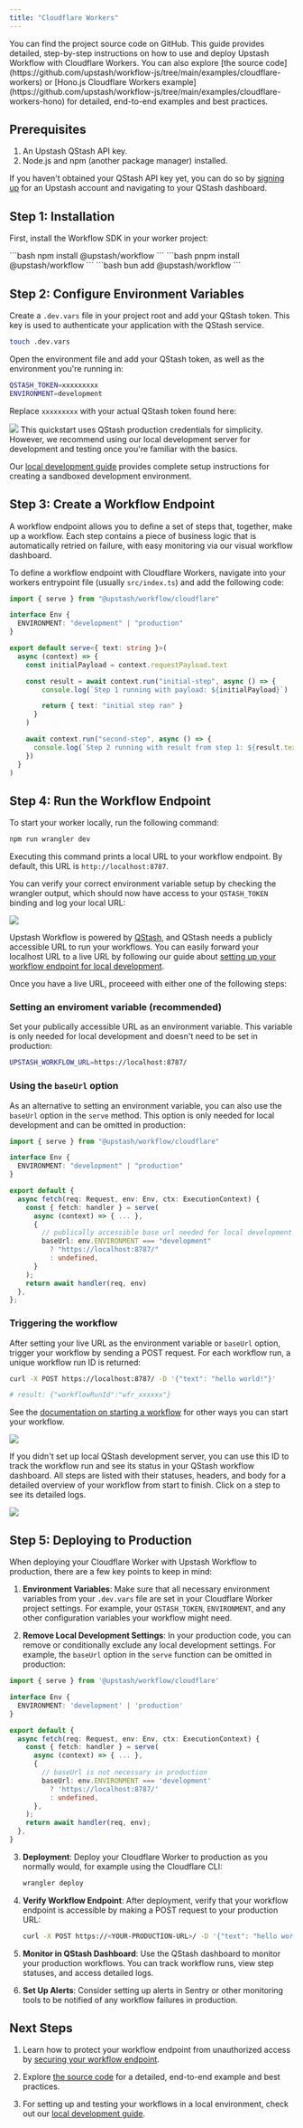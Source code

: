 ```yaml
---
title: "Cloudflare Workers"
---
```

<Card title="GitHub Repository" icon="github" href="https://github.com/upstash/workflow-js/tree/main/examples/cloudflare-workers" horizontal>
  You can find the project source code on GitHub.
</Card>
This guide provides detailed, step-by-step instructions on how to use and deploy Upstash Workflow with Cloudflare Workers. You can also explore [the source code](https://github.com/upstash/workflow-js/tree/main/examples/cloudflare-workers) or [Hono.js Cloudflare Workers example](https://github.com/upstash/workflow-js/tree/main/examples/cloudflare-workers-hono) for detailed, end-to-end examples and best practices.

## Prerequisites

1. An Upstash QStash API key.
2. Node.js and npm (another package manager) installed.

If you haven't obtained your QStash API key yet, you can do so by [signing up](https://console.upstash.com/login) for an Upstash account and navigating to your QStash dashboard.

## Step 1: Installation

First, install the Workflow SDK in your worker project:

<Tabs>
  <Tab title="npm">
  ```bash
  npm install @upstash/workflow
  ```
  </Tab>
  <Tab title="pnpm">
  ```bash
  pnpm install @upstash/workflow
  ```
  </Tab>
  <Tab title="bun">
  ```bash
  bun add @upstash/workflow
  ```
  </Tab>
</Tabs>


## Step 2: Configure Environment Variables

Create a `.dev.vars` file in your project root and add your QStash token. This key is used to authenticate your application with the QStash service.

```bash Terminal
touch .dev.vars
```

Open the environment file and add your QStash token, as well as the environment you're running in:

```bash .dev.vars
QSTASH_TOKEN=xxxxxxxxx
ENVIRONMENT=development
```

Replace `xxxxxxxxx` with your actual QStash token found here:

<Frame>
  <img src="/img/qstash-workflow/qstash_token.png" />
</Frame>

<Note>
  This quickstart uses QStash production credentials for simplicity. However, we recommend using our local development server for development and testing once you're familiar with the basics.
  
  Our [local development guide](/workflow/howto/local-development) provides complete setup instructions for creating a sandboxed development environment.
</Note>

## Step 3: Create a Workflow Endpoint

A workflow endpoint allows you to define a set of steps that, together, make up a workflow. Each step contains a piece of business logic that is automatically retried on failure, with easy monitoring via our visual workflow dashboard.

To define a workflow endpoint with Cloudflare Workers, navigate into your workers entrypoint file (usually `src/index.ts`) and add the following code:

```typescript src/index.ts
import { serve } from "@upstash/workflow/cloudflare"

interface Env {
  ENVIRONMENT: "development" | "production"
}

export default serve<{ text: string }>(
  async (context) => {
    const initialPayload = context.requestPayload.text

    const result = await context.run("initial-step", async () => {
        console.log(`Step 1 running with payload: ${initialPayload}`)

        return { text: "initial step ran" }
      }
    )

    await context.run("second-step", async () => {
      console.log(`Step 2 running with result from step 1: ${result.text}`)
    })
  }
)
```

## Step 4: Run the Workflow Endpoint

To start your worker locally, run the following command:

```bash Terminal
npm run wrangler dev
```

Executing this command prints a local URL to your workflow endpoint. By default, this URL is `http://localhost:8787`.

You can verify your correct environment variable setup by checking the wrangler output, which should now have access to your `QSTASH_TOKEN` binding and log your local URL:

<Frame>
  <img src="/img/qstash-workflow/wrangler.png" />
</Frame>

Upstash Workflow is powered by [QStash](/qstash/overall/getstarted), and QStash needs a publicly accessible URL to run your workflows. You can easily forward your localhost URL to a live URL by following our guide about [setting up your workflow endpoint for local development](/workflow/howto/local-development).

Once you have a live URL, proceeed with either one of the following steps:

### Setting an enviroment variable (recommended)

Set your publically accessible URL as an environment variable. This variable is only needed for local development and doesn't need to be set in production:

```bash .dev.vars
UPSTASH_WORKFLOW_URL=https://localhost:8787/
```

### Using the `baseUrl` option

As an alternative to setting an environment variable, you can also use the `baseUrl` option in the `serve` method. This option is only needed for local development and can be omitted in production:

```typescript src/index.ts
import { serve } from "@upstash/workflow/cloudflare"

interface Env {
  ENVIRONMENT: "development" | "production"
}

export default {
  async fetch(req: Request, env: Env, ctx: ExecutionContext) {
    const { fetch: handler } = serve(
      async (context) => { ... },
      {
        // publically accessible base url needed for local development
        baseUrl: env.ENVIRONMENT === "development"
          ? "https://localhost:8787/"
          : undefined,
      }
    );
    return await handler(req, env)
  },
};
```

### Triggering the workflow

After setting your live URL as the environment variable or `baseUrl` option, trigger your workflow by sending a POST request. For each workflow run, a unique workflow run ID is returned:

```bash Terminal
curl -X POST https://localhost:8787/ -D '{"text": "hello world!"}'

# result: {"workflowRunId":"wfr_xxxxxx"}
```

See the [documentation on starting a workflow](/workflow/howto/start) for other ways you can start your workflow.

<Frame>
  <img src="/img/qstash-workflow/workers_local_request.png" />
</Frame>

If you didn't set up local QStash development server, you can use this ID to track the workflow run and see its status in your QStash workflow dashboard. All steps are listed with their statuses, headers, and body for a detailed overview of your workflow from start to finish. Click on a step to see its detailed logs.

<Frame>
  <img src="/img/qstash-workflow/dashboard.png" />
</Frame>

## Step 5: Deploying to Production

When deploying your Cloudflare Worker with Upstash Workflow to production, there are a few key points to keep in mind:

1. **Environment Variables**: Make sure that all necessary environment variables from your `.dev.vars` file are set in your Cloudflare Worker project settings. For example, your `QSTASH_TOKEN`, `ENVIRONMENT`, and any other configuration variables your workflow might need.

2. **Remove Local Development Settings**: In your production code, you can remove or conditionally exclude any local development settings. For example, the `baseUrl` option in the `serve` function can be omitted in production:

```typescript src/index.ts
import { serve } from '@upstash/workflow/cloudflare'

interface Env {
  ENVIRONMENT: 'development' | 'production'
}

export default {
  async fetch(req: Request, env: Env, ctx: ExecutionContext) {
    const { fetch: handler } = serve(
      async (context) => { ... },
      {
        // baseUrl is not necessary in production
        baseUrl: env.ENVIRONMENT === 'development'
          ? 'https://localhost:8787/'
          : undefined,
      },
    );
    return await handler(req, env);
  },
}
```

3. **Deployment**: Deploy your Cloudflare Worker to production as you normally would, for example using the Cloudflare CLI:

   ```bash Terminal
   wrangler deploy
   ```

4. **Verify Workflow Endpoint**: After deployment, verify that your workflow endpoint is accessible by making a POST request to your production URL:

   ```bash Terminal
   curl -X POST https://<YOUR-PRODUCTION-URL>/ -D '{"text": "hello world!"}'
   ```

5. **Monitor in QStash Dashboard**: Use the QStash dashboard to monitor your production workflows. You can track workflow runs, view step statuses, and access detailed logs.

6. **Set Up Alerts**: Consider setting up alerts in Sentry or other monitoring tools to be notified of any workflow failures in production.

## Next Steps

1. Learn how to protect your workflow endpoint from unauthorized access by [securing your workflow endpoint](/workflow/howto/security).

2. Explore [the source code](https://github.com/upstash/workflow-js/tree/main/examples/cloudflare-workers) for a detailed, end-to-end example and best practices.

3. For setting up and testing your workflows in a local environment, check out our [local development guide](/workflow/howto/local-development).
